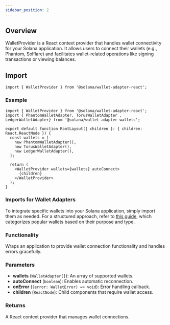 ```yaml
---
sidebar_position: 2
---
```


## Overview 

WalletProvider is a React context provider that handles wallet connectivity for your Solana application. It allows users to connect their wallets (e.g., Phantom, Solflare) and facilitates wallet-related operations like signing transactions or viewing balances.

## Import

```tsx
import { WalletProvider } from '@solana/wallet-adapter-react';
```

### Example


```tsx
import { WalletProvider } from '@solana/wallet-adapter-react';
import { PhantomWalletAdapter, TorusWalletAdapter , LedgerWalletAdapter} from '@solana/wallet-adapter-wallets';

export default function RootLayout({ children }: { children: React.ReactNode }) {
  const wallets = [
    new PhantomWalletAdapter(),
    new TorusWalletAdapter(),
    new LedgerWalletAdapter(),
  ];

  return (
    <WalletProvider wallets={wallets} autoConnect>
      {children}
    </WalletProvider>
  );
}
```

### Imports for Wallet Adapters
To integrate specific wallets into your Solana application, simply import them as needed. For a structured approach, refer to [this guide](../wallet-adapter-wallets/allwallets.mdx), which categorizes popular wallets based on their purpose and type.



### Functionality
Wraps an application to provide wallet connection functionality and handles errors gracefully.

### Parameters
- **wallets** (`WalletAdapter[]`): An array of supported wallets.
- **autoConnect** (`boolean`): Enables automatic reconnection.
- **onError** (`(error: WalletError) => void`): Error handling callback.
- **children** (`ReactNode`): Child components that require wallet access.

### Returns
A React context provider that manages wallet connections.


